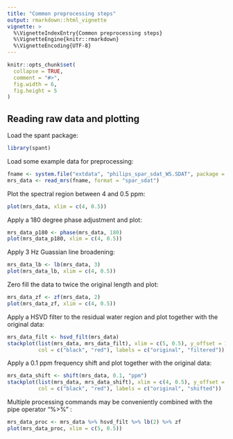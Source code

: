 ```yaml
---
title: "Common preprocessing steps"
output: rmarkdown::html_vignette
vignette: >
  %\VignetteIndexEntry{Common preprocessing steps}
  %\VignetteEngine{knitr::rmarkdown}
  %\VignetteEncoding{UTF-8}
---
```


```r
knitr::opts_chunk$set(
  collapse = TRUE,
  comment = "#>",
  fig.width = 6,
  fig.height = 5
)
```

## Reading raw data and plotting
Load the spant package:
```r
library(spant)
```

Load some example data for preprocessing:
```r
fname <- system.file("extdata", "philips_spar_sdat_WS.SDAT", package = "spant")
mrs_data <- read_mrs(fname, format = "spar_sdat")
```


Plot the spectral region between 4 and 0.5 ppm:
```r
plot(mrs_data, xlim = c(4, 0.5))
```

Apply a 180 degree phase adjustment and plot:
```r
mrs_data_p180 <- phase(mrs_data, 180)
plot(mrs_data_p180, xlim = c(4, 0.5))
```

Apply 3 Hz Guassian line broadening:
```r
mrs_data_lb <- lb(mrs_data, 3)
plot(mrs_data_lb, xlim = c(4, 0.5))
```

Zero fill the data to twice the original length and plot:
```r
mrs_data_zf <- zf(mrs_data, 2)
plot(mrs_data_zf, xlim = c(4, 0.5))
```

Apply a HSVD filter to the residual water region and plot together with the
original data:
```r
mrs_data_filt <- hsvd_filt(mrs_data)
stackplot(list(mrs_data, mrs_data_filt), xlim = c(5, 0.5), y_offset = 10,
          col = c("black", "red"), labels = c("original", "filtered"))
```

Apply a 0.1 ppm frequency shift and plot together with the original data:
```r
mrs_data_shift <- shift(mrs_data, 0.1, "ppm")
stackplot(list(mrs_data, mrs_data_shift), xlim = c(4, 0.5), y_offset = 10,
          col = c("black", "red"), labels = c("original", "shifted"))
```

Multiple processing commands may be conveniently combined with the pipe operator
"%>%" :
```r
mrs_data_proc <- mrs_data %>% hsvd_filt %>% lb(2) %>% zf
plot(mrs_data_proc, xlim = c(5, 0.5))
```